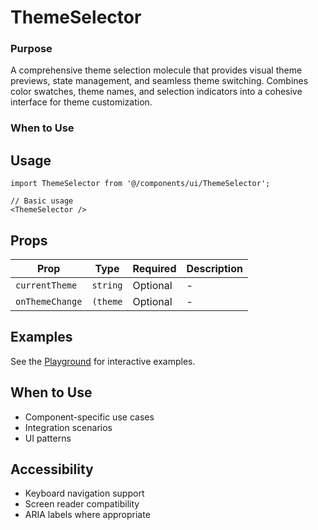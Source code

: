 # ThemeSelector

### Purpose
A comprehensive theme selection molecule that provides visual theme previews, state management, and seamless theme switching. Combines color swatches, theme names, and selection indicators into a cohesive interface for theme customization.
### When to Use

## Usage

```tsx
import ThemeSelector from '@/components/ui/ThemeSelector';

// Basic usage
<ThemeSelector />
```

## Props

| Prop | Type | Required | Description |
|------|------|----------|-------------|
| `currentTheme` | `string` | Optional | - |
| `onThemeChange` | `(theme` | Optional | - |

## Examples

See the [Playground](/play) for interactive examples.

## When to Use

- Component-specific use cases
- Integration scenarios
- UI patterns

## Accessibility

- Keyboard navigation support
- Screen reader compatibility
- ARIA labels where appropriate
